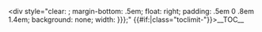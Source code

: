 <div style="clear: {{{clear|right}}}; margin-bottom: .5em; float: right; padding: .5em 0 .8em 1.4em; background: none; width: {{{width|{{{1|auto}}}}}};" {{#if:{{{limit|}}}|class="toclimit-{{{limit}}}"}}>__TOC__</div><noinclude>
{{documentation}}
<!-- Add cats and interwikis to the /doc subpage, not here! -->
</noinclude>
